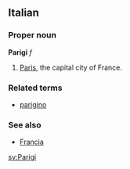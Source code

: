 ==Italian==
===Proper noun===
'''Parigi''' ''f''

# [[Paris]], the capital city of France.

===Related terms===
*[[parigino]]

===See also===
*[[Francia]]

[[sv:Parigi]]